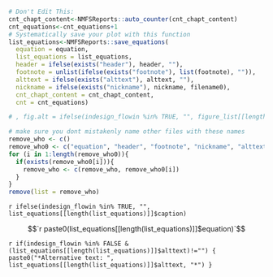 


```r
# Don't Edit This:
cnt_chapt_content<-NMFSReports::auto_counter(cnt_chapt_content)
cnt_equations<-cnt_equations+1
# Systematically save your plot with this function
list_equations<-NMFSReports::save_equations(
  equation = equation, 
  list_equations = list_equations, 
  header = ifelse(exists("header"), header, ""),
  footnote = unlist(ifelse(exists("footnote"), list(footnote), "")), 
  alttext = ifelse(exists("alttext"), alttext, ""),
  nickname = ifelse(exists("nickname"), nickname, filename0),
  cnt_chapt_content = cnt_chapt_content, 
  cnt = cnt_equations)
```


```r

# , fig.alt = ifelse(indesign_flowin %in% TRUE, "", figure_list[[length(figure_list)]]$alttext)

# make sure you dont mistakenly name other files with these names
remove_who <- c()
remove_who0 <- c("equation", "header", "footnote", "nickname", "alttext")
for (i in 1:length(remove_who0)){
  if(exists(remove_who0[i])){
    remove_who <- c(remove_who, remove_who0[i])
  }
}
remove(list = remove_who)

```
`r ifelse(indesign_flowin %in% TRUE, "", list_equations[[length(list_equations)]]$caption)`

$$`r paste0(list_equations[[length(list_equations)]]$equation)`$$

`r if(indesign_flowin %in% FALSE & (list_equations[[length(list_equations)]]$alttext)!="") { paste0("*Alternative text: ", list_equations[[length(list_equations)]]$alttext, "*") } `

